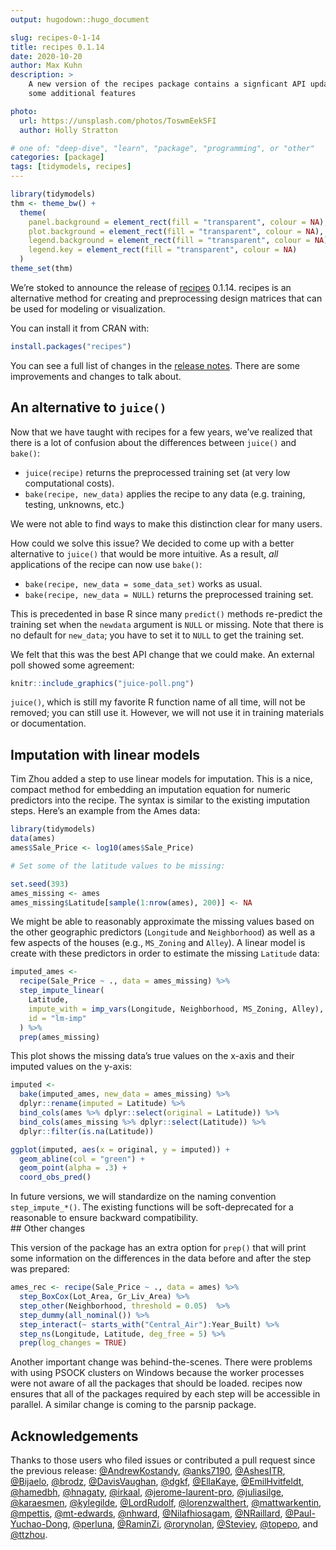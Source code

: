 ```yaml
---
output: hugodown::hugo_document

slug: recipes-0-1-14
title: recipes 0.1.14
date: 2020-10-20
author: Max Kuhn
description: >
    A new version of the recipes package contains a signficant API update and 
    some additional features 

photo:
  url: https://unsplash.com/photos/ToswmEekSFI
  author: Holly Stratton

# one of: "deep-dive", "learn", "package", "programming", or "other"
categories: [package] 
tags: [tidymodels, recipes]
---
```


```r
library(tidymodels)
thm <- theme_bw() + 
  theme(
    panel.background = element_rect(fill = "transparent", colour = NA), 
    plot.background = element_rect(fill = "transparent", colour = NA),
    legend.background = element_rect(fill = "transparent", colour = NA),
    legend.key = element_rect(fill = "transparent", colour = NA)
  )
theme_set(thm)
```

We're stoked to announce the release of [recipes](https://recipes.tidymodels.org) 0.1.14. recipes is an alternative method for creating and preprocessing design matrices that can be used for modeling or visualization. 

You can install it from CRAN with:

```r
install.packages("recipes")
```

You can see a full list of changes in the [release notes](https://recipes.tidymodels.org/news/index.html). There are some improvements and changes to talk about. 

## An alternative to `juice()`

Now that we have taught with recipes for a few years, we've realized that there is a lot of  confusion about the differences between `juice()` and `bake()`:

* `juice(recipe)` returns the preprocessed training set (at very low computational costs).
* `bake(recipe, new_data)` applies the recipe to any data (e.g. training, testing, unknowns, etc.)

We were not able to find ways to make this distinction clear for many users. 

How could we solve this issue? We decided to come up with a better alternative to `juice()`  that would be more intuitive. As a result,  _all_ applications of the recipe can now use `bake()`: 

* `bake(recipe, new_data = some_data_set)` works as usual. 
* `bake(recipe, new_data = NULL)` returns the preprocessed training set. 

This is precedented in base R since many `predict()` methods re-predict the training set when the `newdata` argument is `NULL` or missing. Note that there is no default for `new_data`; you have to set it to `NULL` to get the training set. 

We felt that this was the best API change that we could make. An external poll showed some agreement: 

```r
knitr::include_graphics("juice-poll.png")
```

`juice()`, which is still my favorite R function name of all time, will not be removed; you can still use it. However, we will not use it in training materials or documentation. 

## Imputation with linear models

Tim Zhou added a step to use linear models for imputation. This is a nice, compact method for embedding an imputation equation for numeric predictors into the recipe. The syntax is similar to the existing imputation steps. Here's an example from the Ames data: 

```r
library(tidymodels)
data(ames)
ames$Sale_Price <- log10(ames$Sale_Price)

# Set some of the latitude values to be missing: 

set.seed(393)
ames_missing <- ames
ames_missing$Latitude[sample(1:nrow(ames), 200)] <- NA
```

We might be able to reasonably approximate the missing values based on the other geographic predictors (`Longitude` and `Neighborhood`) as well as a few aspects of the houses (e.g., `MS_Zoning` and `Alley`). A linear model is create with these predictors in order to estimate the missing `Latitude` data: 

```r
imputed_ames <-
  recipe(Sale_Price ~ ., data = ames_missing) %>%
  step_impute_linear(
    Latitude,
    impute_with = imp_vars(Longitude, Neighborhood, MS_Zoning, Alley), 
    id = "lm-imp"
  ) %>%
  prep(ames_missing)
```

This plot shows the missing data's true values on the x-axis and their imputed values on the y-axis: 

```r
imputed <-
  bake(imputed_ames, new_data = ames_missing) %>%
  dplyr::rename(imputed = Latitude) %>%
  bind_cols(ames %>% dplyr::select(original = Latitude)) %>%
  bind_cols(ames_missing %>% dplyr::select(Latitude)) %>%
  dplyr::filter(is.na(Latitude))

ggplot(imputed, aes(x = original, y = imputed)) +
  geom_abline(col = "green") +
  geom_point(alpha = .3) +
  coord_obs_pred()
```

In future versions, we will standardize on the naming convention `step_impute_*()`. The existing functions will be soft-deprecated for a reasonable to ensure backward compatibility.  
## Other changes

This version of the package has an extra option for `prep()` that will print some information on the differences in the data before and after the step was prepared: 

```r
ames_rec <- recipe(Sale_Price ~ ., data = ames) %>%
  step_BoxCox(Lot_Area, Gr_Liv_Area) %>%
  step_other(Neighborhood, threshold = 0.05)  %>%
  step_dummy(all_nominal()) %>%
  step_interact(~ starts_with("Central_Air"):Year_Built) %>%
  step_ns(Longitude, Latitude, deg_free = 5) %>% 
  prep(log_changes = TRUE)
```

Another important change was behind-the-scenes. There were problems with using PSOCK clusters on Windows because the worker processes were not aware of all the packages that should be loaded. recipes now ensures that all of the packages required by each step will be accessible in parallel. A similar change is coming to the parsnip package. 

## Acknowledgements

Thanks to those users who filed issues or contributed a pull request since the previous release: [&#x0040;AndrewKostandy](https://github.com/AndrewKostandy), [&#x0040;anks7190](https://github.com/anks7190), [&#x0040;AshesITR](https://github.com/AshesITR), [&#x0040;Bijaelo](https://github.com/Bijaelo), [&#x0040;brodz](https://github.com/brodz), [&#x0040;DavisVaughan](https://github.com/DavisVaughan), [&#x0040;dgkf](https://github.com/dgkf), [&#x0040;EllaKaye](https://github.com/EllaKaye), [&#x0040;EmilHvitfeldt](https://github.com/EmilHvitfeldt), [&#x0040;hamedbh](https://github.com/hamedbh), [&#x0040;hnagaty](https://github.com/hnagaty), [&#x0040;irkaal](https://github.com/irkaal), [&#x0040;jerome-laurent-pro](https://github.com/jerome-laurent-pro), [&#x0040;juliasilge](https://github.com/juliasilge), [&#x0040;karaesmen](https://github.com/karaesmen), [&#x0040;kylegilde](https://github.com/kylegilde), [&#x0040;LordRudolf](https://github.com/LordRudolf), [&#x0040;lorenzwalthert](https://github.com/lorenzwalthert), [&#x0040;mattwarkentin](https://github.com/mattwarkentin), [&#x0040;mpettis](https://github.com/mpettis), [&#x0040;mt-edwards](https://github.com/mt-edwards), [&#x0040;nhward](https://github.com/nhward), [&#x0040;Nilafhiosagam](https://github.com/Nilafhiosagam), [&#x0040;NRaillard](https://github.com/NRaillard), [&#x0040;Paul-Yuchao-Dong](https://github.com/Paul-Yuchao-Dong), [&#x0040;perluna](https://github.com/perluna), [&#x0040;RaminZi](https://github.com/RaminZi), [&#x0040;rorynolan](https://github.com/rorynolan), [&#x0040;Steviey](https://github.com/Steviey), [&#x0040;topepo](https://github.com/topepo), and [&#x0040;ttzhou](https://github.com/ttzhou).

